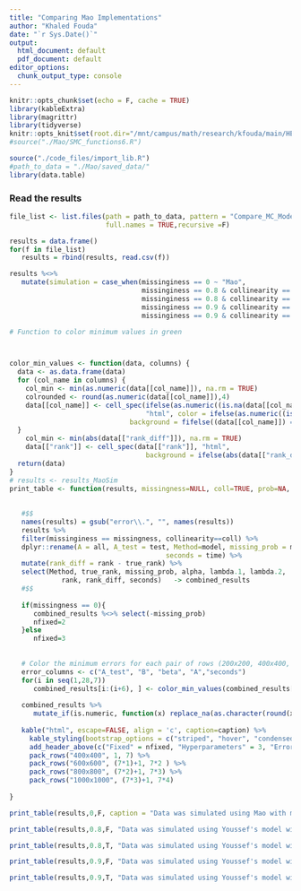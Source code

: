 ```yaml
---
title: "Comparing Mao Implementations"
author: "Khaled Fouda"
date: "`r Sys.Date()`"
output:
  html_document: default
  pdf_document: default
editor_options: 
  chunk_output_type: console
---
```


```r
knitr::opts_chunk$set(echo = F, cache = TRUE)
library(kableExtra)
library(magrittr)
library(tidyverse)
knitr::opts_knit$set(root.dir="/mnt/campus/math/research/kfouda/main/HEC/Youssef/HEC_MAO_COOP/")
#source("./Mao/SMC_functions6.R")
```


```r
source("./code_files/import_lib.R")
#path_to_data = "./Mao/saved_data/"
library(data.table)
```

### Read the results


```r
file_list <- list.files(path = path_to_data, pattern = "Compare_MC_Models.*\\.csv$",
                        full.names = TRUE,recursive =F)

results = data.frame()
for(f in file_list)
   results = rbind(results, read.csv(f))

results %<>%
   mutate(simulation = case_when(missinginess == 0 ~ "Mao",
                                 missinginess == 0.8 & collinearity == TRUE ~ "80% Missing with Coll",
                                 missinginess == 0.8 & collinearity == FALSE ~ "80% Missing",
                                 missinginess == 0.9 & collinearity == TRUE ~ "90% Missing with Coll",
                                 missinginess == 0.9 & collinearity == FALSE ~ "90% Missing"))

```



```r
# Function to color minimum values in green



color_min_values <- function(data, columns) {
  data <- as.data.frame(data)
  for (col_name in columns) {
    col_min <- min(as.numeric(data[[col_name]]), na.rm = TRUE)
    colrounded <- round(as.numeric(data[[col_name]]),4)
    data[[col_name]] <- cell_spec(ifelse(as.numeric((is.na(data[[col_name]]))),'',colrounded),
                                  "html", color = ifelse(as.numeric((is.na(data[[col_name]]))), "grey98", "black"),
                              background = fifelse((data[[col_name]]) == col_min, "lightgreen", "grey98","grey98"))
  }
    col_min <- min(abs(data[["rank_diff"]]), na.rm = TRUE)
    data[["rank"]] <- cell_spec(data[["rank"]], "html", 
                                  background = ifelse(abs(data[["rank_diff"]]) == col_min, "lightgreen", "grey98"))
  return(data)
}
# results <- results_MaoSim
print_table <- function(results, missingness=NULL, coll=TRUE, prob=NA, caption=""){
   
   
   #$$
   names(results) = gsub("error\\.", "", names(results))
   results %>% 
   filter(missinginess == missingness, collinearity==coll) %>%
   dplyr::rename(A = all, A_test = test, Method=model, missing_prob = missinginess,
                                       seconds = time) %>%
   mutate(rank_diff = rank - true_rank) %>% 
   select(Method, true_rank, missing_prob, alpha, lambda.1, lambda.2,  A_test, A, B, beta,
             rank, rank_diff, seconds)   -> combined_results
   #$$
   
   if(missingness == 0){
      combined_results %<>% select(-missing_prob)
      nfixed=2
   }else
      nfixed=3
    
   
   # Color the minimum errors for each pair of rows (200x200, 400x400, etc.)
   error_columns <- c("A_test", "B", "beta", "A","seconds")
   for(i in seq(1,28,7))
      combined_results[i:(i+6), ] <- color_min_values(combined_results[i:(i+6), ], error_columns)
   
   combined_results %>%
      mutate_if(is.numeric, function(x) replace_na(as.character(round(x,4)), '')) %>% 
      
   kable("html", escape=FALSE, align = 'c', caption=caption) %>%
     kable_styling(bootstrap_options = c("striped", "hover", "condensed"), full_width = F, position = "center") %>%
     add_header_above(c("Fixed" = nfixed, "Hyperparameters" = 3, "Error on" = 4,"Rank"=2, "Time"=1)) %>%
     pack_rows("400x400", 1, 7) %>%
     pack_rows("600x600", (7*1)+1, 7*2 ) %>% 
     pack_rows("800x800", (7*2)+1, 7*3) %>% 
     pack_rows("1000x1000", (7*3)+1, 7*4)
  
}
```

```r
print_table(results,0,F, caption = "Data was simulated using Mao with m=10 and r=10")
```


```r
print_table(results,0.8,F, "Data was simulated using Youssef's model with m1=m2=10, 80% missing values, and without collinearity")
```


```r
print_table(results,0.8,T, "Data was simulated using Youssef's model with m1=m2=10, 80% missing values, and with collinearity")
```

```r
print_table(results,0.9,F, "Data was simulated using Youssef's model with m1=m2=10, 90% missing values, and without collinearity")
```


```r
print_table(results,0.9,T, "Data was simulated using Youssef's model with m1=m2=10, 90% missing values, and with collinearity")
```